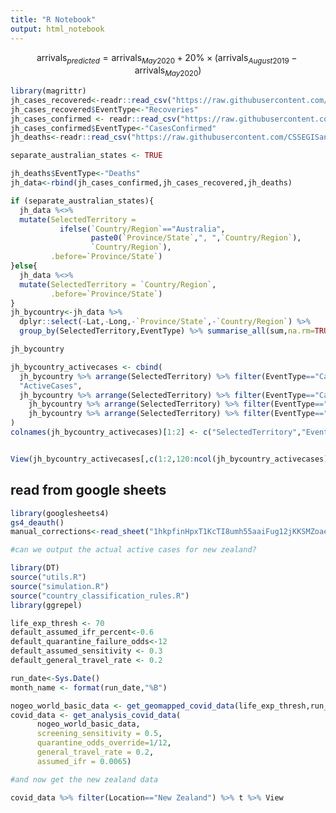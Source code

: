 ```yaml
---
title: "R Notebook"
output: html_notebook
---
```





$$
\text{arrivals}_{predicted} = \text{arrivals}_{May2020} + 20\% \times (\text{arrivals}_{August2019}-\text{arrivals}_{May2020}) 
$$

```r
library(magrittr)
jh_cases_recovered<-readr::read_csv("https://raw.githubusercontent.com/CSSEGISandData/COVID-19/master/csse_covid_19_data/csse_covid_19_time_series/time_series_covid19_recovered_global.csv")
jh_cases_recovered$EventType<-"Recoveries"
jh_cases_confirmed <- readr::read_csv("https://raw.githubusercontent.com/CSSEGISandData/COVID-19/master/csse_covid_19_data/csse_covid_19_time_series/time_series_covid19_confirmed_global.csv")
jh_cases_confirmed$EventType<-"CasesConfirmed"
jh_deaths<-readr::read_csv("https://raw.githubusercontent.com/CSSEGISandData/COVID-19/master/csse_covid_19_data/csse_covid_19_time_series/time_series_covid19_deaths_global.csv")

separate_australian_states <- TRUE

jh_deaths$EventType<-"Deaths"
jh_data<-rbind(jh_cases_confirmed,jh_cases_recovered,jh_deaths)

if (separate_australian_states){
  jh_data %<>% 
  mutate(SelectedTerritory = 
           ifelse(`Country/Region`=="Australia",
                  paste0(`Province/State`,", ",`Country/Region`),
                  `Country/Region`),
         .before=`Province/State`)
}else{
  jh_data %<>% 
  mutate(SelectedTerritory = `Country/Region`,
         .before=`Province/State`)
}
jh_bycountry<-jh_data %>% 
  dplyr::select(-Lat,-Long,-`Province/State`,-`Country/Region`) %>% 
  group_by(SelectedTerritory,EventType) %>% summarise_all(sum,na.rm=TRUE)

jh_bycountry

```



```r
jh_bycountry_activecases <- cbind(
  jh_bycountry %>% arrange(SelectedTerritory) %>% filter(EventType=="CasesConfirmed") %>% .$SelectedTerritory,
  "ActiveCases",
  jh_bycountry %>% arrange(SelectedTerritory) %>% filter(EventType=="CasesConfirmed") %>% .[,3:ncol(.)] - 
    jh_bycountry %>% arrange(SelectedTerritory) %>% filter(EventType=="Deaths") %>% .[,3:ncol(.)] -
    jh_bycountry %>% arrange(SelectedTerritory) %>% filter(EventType=="Recoveries") %>% .[,3:ncol(.)]
)
colnames(jh_bycountry_activecases)[1:2] <- c("SelectedTerritory","EventType")


View(jh_bycountry_activecases[,c(1:2,120:ncol(jh_bycountry_activecases))])

```

## read from google sheets

```r
library(googlesheets4)
gs4_deauth()
manual_corrections<-read_sheet("1hkpfinHpxT1KcTI8umh55aaiFug12jKKSMZoae4ttlA")

```










```r
#can we output the actual active cases for new zealand?

library(DT)
source("utils.R")
source("simulation.R")
source("country_classification_rules.R")
library(ggrepel)

life_exp_thresh <- 70
default_assumed_ifr_percent<-0.6
default_quarantine_failure_odds<-12
default_assumed_sensitivity <- 0.3
default_general_travel_rate <- 0.2

run_date<-Sys.Date()
month_name <- format(run_date,"%B")

nogeo_world_basic_data <- get_geomapped_covid_data(life_exp_thresh,run_date,separate_aussie_states_and_hk = TRUE,include_geo_data = FALSE)
covid_data <- get_analysis_covid_data(
      nogeo_world_basic_data,
      screening_sensitivity = 0.5,
      quarantine_odds_override=1/12,
      general_travel_rate = 0.2,
      assumed_ifr = 0.0065)

#and now get the new zealand data

covid_data %>% filter(Location=="New Zealand") %>% t %>% View
```
